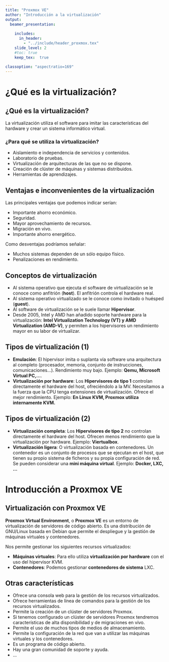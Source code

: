 ```yaml
---
title: "Proxmox VE"
author: "Introducción a la virtualización"
output: 
  beamer_presentation:
    
    includes:
      in_header: 
        - "../include/header_proxmox.tex"
    slide_level: 2
    #toc: true
    keep_tex:  true
    
classoption: "aspectratio=169"
---
```


# ¿Qué es la virtualización?

## ¿Qué es la virtualización?

La virtualización utiliza el software para imitar las características del hardware y crear un sistema informático virtual.

### ¿Para qué se utiliza la virtualización?

* Aislamiento e independencia de servicios y contenidos.
* Laboratorio de pruebas.
* Virtualización de arquitecturas de las que no se dispone.
* Creación de clúster de máquinas y sistemas distribuidos.
* Herramientas de aprendizajes.

## Ventajas e inconvenientes de la virtualización

Las principales ventajas que podemos indicar serían:

* Importante ahorro económico.
* Seguridad.
* Mayor aprovechamiento de recursos.
* Migración en vivo. 
* Importante ahorro energético.

Como desventajas podríamos señalar:

* Muchos sistemas dependen de un sólo equipo físico.
* Penalizaciones en rendimiento.

## Conceptos de virtualización

* Al sistema operativo que ejecuta el software de virtualización se le conoce como anfitrión (**host**). El anfitrión controla el hardware real.
* Al sistema operativo virtualizado se le conoce como invitado o huésped (**guest**).
* Al software de virtualización se le suele llamar **Hipervisor**.
* Desde 2005, Intel y AMD han añadido soporte hardware para la virtualización: **Intel Virtualization Technology (VT) y AMD Virtualization (AMD-V)**, y permiten a los hipervisores un rendimiento mayor en su labor de virtualizar.


## Tipos de virtualización (1)

* **Emulación**: El hipervisor imita o suplanta vía software una arquitectura al completo (procesador, memoria, conjunto de instrucciones, comunicaciones...). Rendimiento muy bajo. Ejemplo: **Qemu, Microsoft Virtual PC,...**.
* **Virtualización por hardware**: Los **Hipervisores de tipo 1** controlan directamente el hardware del host, ofreciéndolo a la MV. Necesitamos a la fuerza que la CPU tenga extensiones de virtualización. Ofrece el mejor rendimiento. Ejemplo: **En Linux KVM, Proxmox utiliza internamente KVM.**

## Tipos de virtualización (2)

* **Virtualización completa**: Los **Hipervisores de tipo 2** no controlan directamente el hardware del host. Ofrecen menos rendimiento que la virtualización por hardware. Ejemplo: **Viertualbox**.
* **Virtualización ligera**: O virtualización basada en contenedores. Un contenedor es un conjunto de procesos que se ejecutan en el host, que tienen su propio sistema de ficheros y su propia configuración de red. Se pueden considerar una **mini máquina virtual**. Ejemplo: **Docker, LXC, ...**


# Introducción a Proxmox VE

## Virtualización con Proxmox VE

**Proxmox Virtual Environment**, o **Proxmox VE** es un entorno de virtualización de servidores de código abierto. Es una distribución de GNU/Linux basada en Debian que permite el despliegue y la gestión de máquinas virtuales y contenedores.

Nos permite gestionar los siguientes recursos virtualizados:

* **Máquinas virtuales**: Para ello utiliza **virtualización por hardware** con el uso del hipervisor KVM.
* **Contenedores**: Podemos gestionar **contenedores de sistema** LXC.

## Otras características

* Ofrece una consola web para la gestión de los recursos virtualizados.
* Ofrece herramientas de línea de comandos para la gestión de los recursos virtualizados.
* Permite la creación de un clúster de servidores Proxmox.
* Si tenemos configurado un clúster de servidores Proxmox tendremos características de alta disponibilidad y de migraciones en vivo.
* Permite el uso de muchos tipos de medios de almacenamiento.
* Permite la configuración de la red que van a utilizar las máquinas virtuales y los contenedores.
* Es un programa de código abierto.
* Hay una gran comunidad de soporte y ayuda.
* ...

